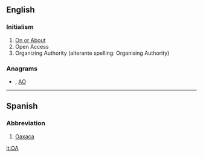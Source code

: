 {{also|óa}}
==English==

===Initialism===
{{rfc-header|Initialism}}
{{head|en|initialism}}

# [[on or about|On or About]]
# Open Access
# Organizing Authority (alterante spelling: Organising Authority)

===Anagrams===
* {{l|en|ao}} , [[AO#English|AO]]

----

==Spanish==

===Abbreviation===
{{rfc-header|Abbreviation}}
{{head|es|abbreviation}}

# [[Oaxaca]] {{gloss|Mexican state}}

[[lt:OA]]